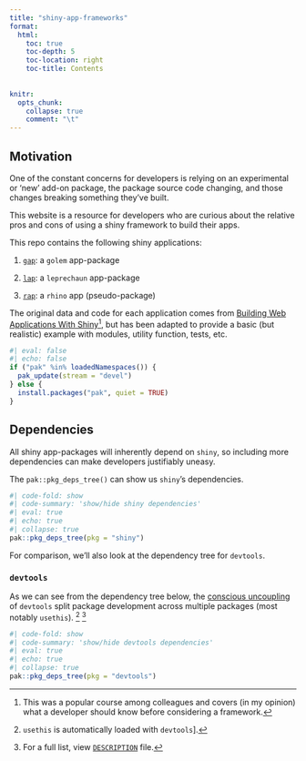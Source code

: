 ```yaml
---
title: "shiny-app-frameworks"
format:
  html: 
    toc: true
    toc-depth: 5
    toc-location: right
    toc-title: Contents
    
  
knitr:
  opts_chunk: 
    collapse: true
    comment: "\t"
---
```


<!-- https://gist.github.com/jthomasmock/11acebd4448f171f786e01397df34116 -->

## Motivation

One of the constant concerns for developers is relying on an experimental or 'new' add-on package, the package source code changing, and those changes breaking something they've built.

This website is a resource for developers who are curious about the relative pros and cons of using a shiny framework to build their apps.

This repo contains the following shiny applications: 

1. [`gap`](https://github.com/mjfrigaard/sfw/tree/main/_apps/gap): a `golem` app-package

2. [`lap`](https://github.com/mjfrigaard/sfw/tree/main/_apps/lap): a `leprechaun` app-package

3. [`rap`](https://github.com/mjfrigaard/sfw/tree/main/_apps/rap): a `rhino` app (pseudo-package)

<!-- 3. [`duap`](https://github.com/mjfrigaard/sfw/tree/main/_apps/duap): a `devtools`/`usethis` app-package -->

The original data and code for each application comes from [Building Web Applications With Shiny](https://rstudio-education.github.io/shiny-course/)[^bwas], but has been adapted to provide a basic (but realistic) example with modules, utility function, tests, etc.

[^bwas]: This was a popular course among colleagues and covers (in my opinion) what a developer should know before considering a framework.

```r
#| eval: false
#| echo: false
if ("pak" %in% loadedNamespaces()) {
  pak_update(stream = "devel")
} else {
  install.packages("pak", quiet = TRUE)
}
```

## Dependencies 

All shiny app-packages will inherently depend on `shiny`, so including more dependencies can make developers justifiably uneasy.

The `pak::pkg_deps_tree()` can show us `shiny`'s dependencies.

```r
#| code-fold: show 
#| code-summary: 'show/hide shiny dependencies'
#| eval: true
#| echo: true 
#| collapse: true
pak::pkg_deps_tree(pkg = "shiny")
```

For comparison, we'll also look at the dependency tree for `devtools`.

### `devtools`

As we can see from the dependency tree below, the [conscious uncoupling](https://github.com/r-lib/devtools#conscious-uncoupling) of `devtools` split package development across multiple packages (most notably `usethis`). [^devtools-1] [^devtools-2]

[^devtools-1]: `usethis` is automatically loaded with `devtools`]. 

[^devtools-2]: For a full list, view [`DESCRIPTION`](https://github.com/r-lib/devtools/blob/main/DESCRIPTION) file.

```r
#| code-fold: show 
#| code-summary: 'show/hide devtools dependencies'
#| eval: true
#| echo: true 
#| collapse: true
pak::pkg_deps_tree(pkg = "devtools")
```

